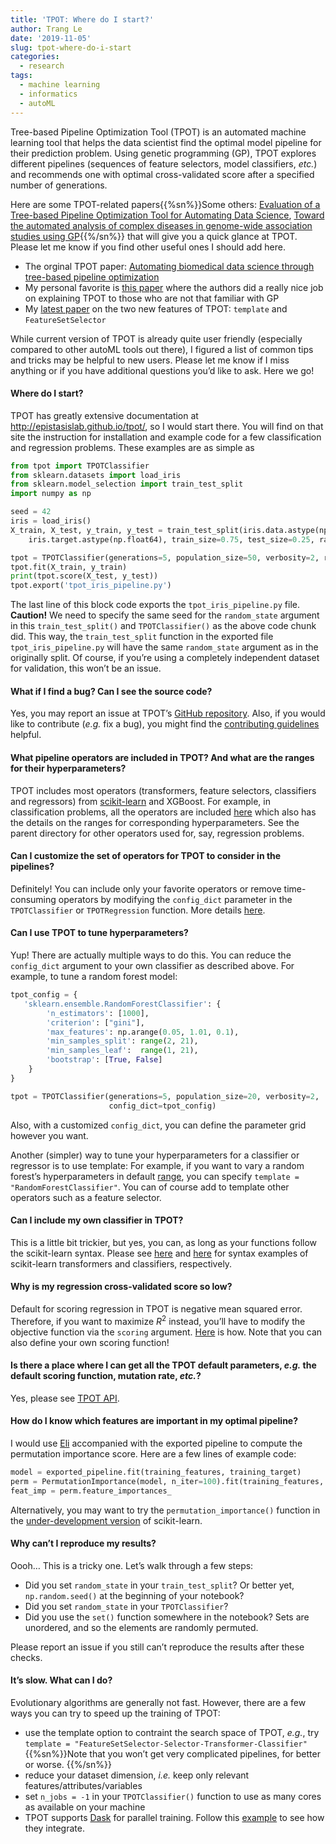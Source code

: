 ```yaml
---
title: 'TPOT: Where do I start?'
author: Trang Le
date: '2019-11-05'
slug: tpot-where-do-i-start
categories:
  - research
tags:
  - machine learning
  - informatics
  - autoML
---
```


Tree-based Pipeline Optimization Tool (TPOT) is an automated machine learning tool that helps the data scientist find the optimal model pipeline for their prediction problem. Using genetic programming (GP), TPOT explores different pipelines (sequences of feature selectors, model classifiers, *etc.*) and recommends one with optimal cross-validated score after a specified number of generations. 

Here are some TPOT-related papers{{%sn%}}Some others: [Evaluation of a Tree-based Pipeline Optimization Tool for Automating Data Science](https://dl.acm.org/citation.cfm?id=2908918), [Toward the automated analysis of complex diseases in genome-wide association studies using GP](https://dl.acm.org/citation.cfm?id=3071178.3071212){{%/sn%}} that will give you a quick glance at TPOT. Please let me know if you find other useful ones I should add here.

- The orginal TPOT paper: [Automating biomedical data science through tree-based pipeline optimization](https://link.springer.com/chapter/10.1007%2F978-3-319-31204-0_9) 	
- My personal favorite is [this paper](https://www.ncbi.nlm.nih.gov/pmc/articles/PMC5882490/) where the authors did a really nice job on explaining TPOT to those who are not that familiar with GP
- My [latest paper](https://doi.org/10.1093/bioinformatics/btz470) on the two new features of TPOT: `template` and `FeatureSetSelector`

While current version of TPOT is already quite user friendly (especially compared to other autoML tools out there), I figured a list of common tips and tricks may be helpful to new users. Please let me know if I miss anything or if you have additional questions you'd like to ask. Here we go!

#### Where do I start?

TPOT has greatly extensive documentation at [http://epistasislab.github.io/tpot/](http://epistasislab.github.io/tpot/), so I would start there. You will find on that site the instruction for installation and example code for a few classification and regression problems. These examples are as simple as

```python
from tpot import TPOTClassifier
from sklearn.datasets import load_iris
from sklearn.model_selection import train_test_split
import numpy as np

seed = 42
iris = load_iris()
X_train, X_test, y_train, y_test = train_test_split(iris.data.astype(np.float64),
    iris.target.astype(np.float64), train_size=0.75, test_size=0.25, random_state=seed)

tpot = TPOTClassifier(generations=5, population_size=50, verbosity=2, random_state=seed)
tpot.fit(X_train, y_train)
print(tpot.score(X_test, y_test))
tpot.export('tpot_iris_pipeline.py')
```

The last line of this block code exports the `tpot_iris_pipeline.py` file.
**Caution!** We need to specify the same seed for the `random_state` argument in this `train_test_split()` and `TPOTClassifier()` as the above code chunk did.
This way, the `train_test_split` function in the exported file `tpot_iris_pipeline.py` will have the same `random_state` argument as in the originally split.
Of course, if you're using a completely independent  dataset for validation, this won't be an issue.

#### What if I find a bug? Can I see the source code?

Yes, you may report an issue at TPOT's [GitHub repository](https://github.com/EpistasisLab/tpot).
Also, if you would like to contribute (*e.g.* fix a bug), you might find the [contributing guidelines](https://epistasislab.github.io/tpot/contributing/) helpful.


#### What pipeline operators are included in TPOT? And what are the ranges for their hyperparameters?

TPOT includes most operators (transformers, feature selectors, classifiers and regressors) from [scikit-learn](https://scikit-learn.org/stable/) and XGBoost.
For example, in classification problems, all the operators are included [here](https://github.com/EpistasisLab/tpot/blob/master/tpot/config/classifier.py) which also has the details on the ranges for corresponding hyperparameters.
See the parent directory for other operators used for, say, regression problems.


#### Can I customize the set of operators for TPOT to consider in the pipelines?

Definitely! You can include only your favorite operators or remove time-consuming operators by modifying the `config_dict` parameter in the `TPOTClassifier` or `TPOTRegression` function. More details [here](https://epistasislab.github.io/tpot/using/#customizing-tpots-operators-and-parameters).


#### Can I use TPOT to tune hyperparameters?

Yup!
There are actually multiple ways to do this.
You can reduce the `config_dict` argument to your own classifier as described above.
For example, to tune a random forest model:

```python
tpot_config = {
   'sklearn.ensemble.RandomForestClassifier': {
        'n_estimators': [1000],
        'criterion': ["gini"],
        'max_features': np.arange(0.05, 1.01, 0.1),
        'min_samples_split': range(2, 21),
        'min_samples_leaf':  range(1, 21),
        'bootstrap': [True, False]
    }
}

tpot = TPOTClassifier(generations=5, population_size=20, verbosity=2,
                      config_dict=tpot_config)
```

Also, with a customized `config_dict`, you can define the parameter grid however you want.

Another (simpler) way to tune your hyperparameters for a classifier or regressor is to use template:
For example, if you want to vary a random forest's hyperparameters in default [range](https://github.com/EpistasisLab/tpot/blob/master/tpot/config/classifier.py), you can specify `template = "RandomForestClassifier"`. 
You can of course add to template other operators such as a feature selector.


#### Can I include my own classifier in TPOT?
This is a little bit trickier, but yes, you can, as long as your functions follow the scikit-learn syntax. Please see [here](https://github.com/scikit-learn/scikit-learn/blob/1495f6924/sklearn/preprocessing/data.py#L1047) and [here](https://github.com/scikit-learn/scikit-learn/blob/1495f6924/sklearn/ensemble/gradient_boosting.py#L1778) for syntax examples of scikit-learn transformers and classifiers, respectively.


#### Why is my regression cross-validated score so low?
Default for scoring regression in TPOT is negative mean squared error. Therefore, if you want to maximize $R^2$ instead, you'll have to modify the objective function via the `scoring` argument. [Here](https://epistasislab.github.io/tpot/using/#scoring-functions) is how.
Note that you can also define your own scoring function!


#### Is there a place where I can get all the TPOT default parameters, *e.g.* the default scoring function, mutation rate, *etc.*?
Yes, please see [TPOT API](https://epistasislab.github.io/tpot/api/).


#### How do I know which features are important in my optimal pipeline?
I would use [Eli](https://eli5.readthedocs.io/en/latest/blackbox/permutation_importance.html) accompanied with the exported pipeline to compute the permutation importance score. Here are a few lines of example code:
 
```python
model = exported_pipeline.fit(training_features, training_target)
perm = PermutationImportance(model, n_iter=100).fit(training_features, training_target)
feat_imp = perm.feature_importances_
```

Alternatively, you may want to try the `permutation_importance()` function in the [under-development version](https://scikit-learn.org/dev/modules/generated/sklearn.inspection.permutation_importance.html#sklearn.inspection.permutation_importance) of scikit-learn.


#### Why can't I reproduce my results?

Oooh... This is a tricky one. Let's walk through a few steps:

- Did you set `random_state` in your `train_test_split`? Or better yet, `np.random.seed()` at the beginning of your notebook?
- Did you set `random_state` in your `TPOTClassifier`?
- Did you use the `set()` function somewhere in the notebook? Sets are unordered, and so the elements are randomly permuted.

Please report an issue if you still can't reproduce the results after these checks.

#### It's slow. What can I do?

Evolutionary algorithms are generally not fast.
However, there are a few ways you can try to speed up the training of TPOT:

- use the template option to contraint the search space of TPOT, *e.g.*, try `template = "FeatureSetSelector-Selector-Transformer-Classifier"`{{%sn%}}Note that you won't get very complicated pipelines, for better or worse. {{%/sn%}}
- reduce your dataset dimension, *i.e.* keep only relevant features/attributes/variables
- set `n_jobs = -1` in your `TPOTClassifier()` function to use as many cores as available on your machine
- TPOT supports [Dask](https://docs.dask.org/en/latest/) for parallel training. Follow this [example](https://examples.dask.org/machine-learning/tpot.html) to see how they integrate.
